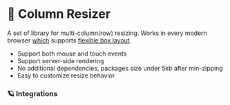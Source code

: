 
# 🐙 Column Resizer

A set of library for multi-column(row) resizing. Works in every modern browser [which](https://caniuse.com/#feat=flexbox) supports [flexible box layout](https://developer.mozilla.org/en-US/docs/Web/CSS/CSS_Flexible_Box_Layout).

- Support both mouse and touch events
- Support server-side rendering
- No additional dependencies, packages size under 5kb after min-zipping
- Easy to customize resize behavior

### 🪐 Integrations

<Cards>
  <Card title="Core (Pure Javascript)" href="/core/quick-start" />
  <Card title="React" href="/react/quick-start" />
</Cards>
